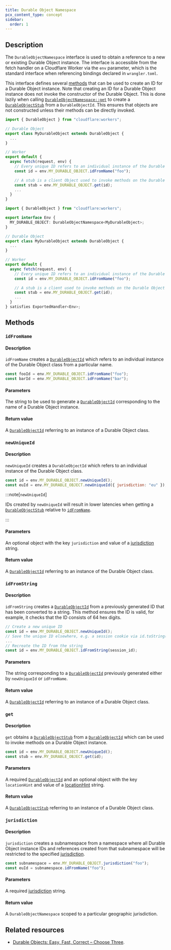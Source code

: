 ```yaml
---
title: Durable Object Namespace
pcx_content_type: concept
sidebar:
  order: 1
---
```



## Description

The `DurableObjectNamespace` interface is used to obtain a reference to a new or existing Durable Object instance. The interface is accessible from the fetch handler on a Cloudflare Worker via the `env` parameter, which is the standard interface when referencing bindings declared in `wrangler.toml`.

This interface defines several [methods](/durable-objects/api/namespace/#methods) that can be used to create an ID for a Durable Object instance. Note that creating an ID for a Durable Object instance does not invoke the constructor of the Durable Object. This is done lazily when calling [`DurableObjectNamespace::get`](/durable-objects/api/namespace/#get) to create a [`DurableObjectStub`](/durable-objects/api/stub) from a `DurableObjectId`. This ensures that objects are not constructed unless their methods can be directly invoked.

<Tabs> <TabItem label="JavaScript" icon="seti:javascript">

```js
import { DurableObject } from "cloudflare:workers";

// Durable Object
export class MyDurableObject extends DurableObject {
  ...
}

// Worker
export default {
  async fetch(request, env) {
    // Every unique ID refers to an individual instance of the Durable Object class
    const id = env.MY_DURABLE_OBJECT.idFromName("foo");

    // A stub is a client Object used to invoke methods on the Durable Object instance.
    const stub = env.MY_DURABLE_OBJECT.get(id);
    ...
  }
}
```

</TabItem> <TabItem label="TypeScript" icon="seti:typescript">

```ts
import { DurableObject } from "cloudflare:workers";

export interface Env {
  MY_DURABLE_OBJECT: DurableObjectNamespace<MyDurableObject>;
}

// Durable Object
export class MyDurableObject extends DurableObject {
  ...
}

// Worker
export default {
  async fetch(request, env) {
    // Every unique ID refers to an individual instance of the Durable Object class
    const id = env.MY_DURABLE_OBJECT.idFromName("foo");

    // A stub is a client used to invoke methods on the Durable Object instance.
    const stub = env.MY_DURABLE_OBJECT.get(id);
    ...
  }
} satisfies ExportedHandler<Env>;
```

</TabItem> </Tabs>

## Methods

### `idFromName`

#### Description

`idFromName` creates a [`DurableObjectId`](/durable-objects/api/id) which refers to an individual instance of the Durable Object class from a particular name.

```js
const fooId = env.MY_DURABLE_OBJECT.idFromName("foo");
const barId = env.MY_DURABLE_OBJECT.idFromName("bar");
```

#### Parameters

The string to be used to generate a [`DurableObjectId`](/durable-objects/api/id) corresponding to the name of a Durable Object instance.

#### Return value

A [`DurableObjectId`](/durable-objects/api/id) referring to an instance of a Durable Object class.

### `newUniqueId`

#### Description

`newUniqueId` creates a `DurableObjectId` which refers to an individual instance of the Durable Object class.

```js
const id = env.MY_DURABLE_OBJECT.newUniqueId();
const euId = env.MY_DURABLE_OBJECT.newUniqueId({ jurisdiction: "eu" });
```

:::note[`newUniqueId`]

IDs created by `newUniqueId` will result in lower latencies when getting a [`DurableObjectStub`](/durable-objects/api/stub) relative to [`idFromName`](/durable-objects/api/namespace/#idfromname).

:::

#### Parameters

An optional object with the key `jurisdiction` and value of a [jurisdiction](durable-objects/reference/data-location/#restrict-durable-objects-to-a-jurisdiction) string.

#### Return value

A [`DurableObjectId`](/durable-objects/api/id) referring to an instance of the Durable Object class.

### `idFromString`

#### Description

`idFromString` creates a [`DurableObjectId`](/durable-objects/api/id) from a previously generated ID that has been converted to a string. This method ensures the ID is valid, for example, it checks that the ID consists of 64 hex digits.

```js
// Create a new unique ID
const id = env.MY_DURABLE_OBJECT.newUniqueId();
// Save the unique ID elsewhere, e.g. a session cookie via id.toString()
...
// Recreate the ID from the string
const id = env.MY_DURABLE_OBJECT.idFromString(session_id);
```

#### Parameters

The string corresponding to a [`DurableObjectId`](/durable-objects/api/id) previously generated either by `newUniqueId` or `idFromName`.

#### Return value

A [`DurableObjectId`](/durable-objects/api/id) referring to an instance of a Durable Object class.

### `get`

#### Description

`get` obtains a [`DurableObjectStub`](/durable-objects/api/stub) from a [`DurableObjectId`](/durable-objects/api/id) which can be used to invoke methods on a Durable Object instance.

```js
const id = env.MY_DURABLE_OBJECT.newUniqueId();
const stub = env.MY_DURABLE_OBJECT.get(id);
```

#### Parameters

A required [`DurableObjectId`](/durable-objects/api/id) and an optional object with the key `locationHint` and value of a [locationHint](durable-objects/reference/data-location/#provide-a-location-hint) string.

#### Return value

A [`DurableObjectStub`](/durable-objects/api/stub) referring to an instance of a Durable Object class.

### `jurisdiction`

#### Description

`jurisdiction` creates a subnamespace from a namespace where all Durable Object instance IDs and references created from that subnamespace will be restricted to the specified [jurisdiction](durable-objects/reference/data-location/#restrict-durable-objects-to-a-jurisdiction).

```js
const subnamespace = env.MY_DURABLE_OBJECT.jurisdiction("foo");
const euId = subnamespace.idFromName("foo");
```

#### Parameters

A required [jurisdiction](durable-objects/reference/data-location/#restrict-durable-objects-to-a-jurisdiction) string.

#### Return value

A `DurableObjectNamespace` scoped to a particular geographic jurisdiction.

## Related resources

- [Durable Objects: Easy, Fast, Correct – Choose Three](https://blog.cloudflare.com/durable-objects-easy-fast-correct-choose-three/).

